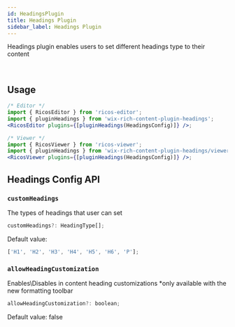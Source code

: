 ```yaml
---
id: HeadingsPlugin
title: Headings Plugin
sidebar_label: Headings Plugin
---
```



Headings plugin enables users to set different headings type to their content

<div className="card">
  <RicosEditorWithMobile
    content={createContent('Highlight the text and set heading using text formatting toolbar')}
    placeholder={'Type here!'}
    plugins={[pluginHeadings()]}
  />
</div>
<br />

## Usage

```jsx
/* Editor */
import { RicosEditor } from 'ricos-editor';
import { pluginHeadings } from 'wix-rich-content-plugin-headings';
<RicosEditor plugins={[pluginHeadings(HeadingsConfig)]} />;

/* Viewer */
import { RicosViewer } from 'ricos-viewer';
import { pluginHeadings } from 'wix-rich-content-plugin-headings/viewer';
<RicosViewer plugins={[pluginHeadings(HeadingsConfig)]} />;
```

## Headings Config API

### `customHeadings`

The types of headings that user can set

```jsx
customHeadings?: HeadingType[];
```

Default value:

```jsx
['H1', 'H2', 'H3', 'H4', 'H5', 'H6', 'P'];
```

### `allowHeadingCustomization`

Enables\Disables in content heading customizations \*only available with the new formatting toolbar

```jsx
allowHeadingCustomization?: boolean;
```

Default value: false
